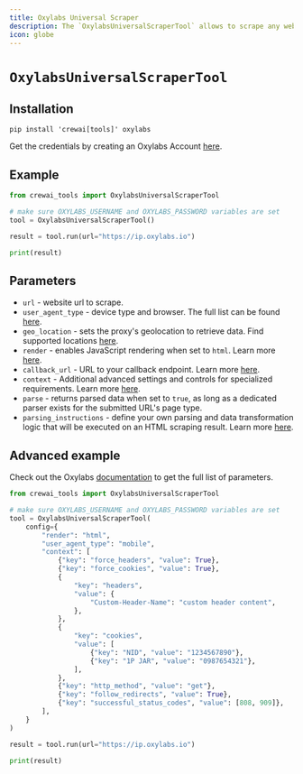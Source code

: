 ```yaml
---
title: Oxylabs Universal Scraper
description: The `OxylabsUniversalScraperTool` allows to scrape any website. It supports output parsing, rendered scraping, callback urls as well as different geolocation, domains, user agent types and custom parsing instructions.
icon: globe
---
```


# `OxylabsUniversalScraperTool`


## Installation

```shell
pip install 'crewai[tools]' oxylabs
```

Get the credentials by creating an Oxylabs Account [here](https://oxylabs.io).

## Example

```python
from crewai_tools import OxylabsUniversalScraperTool

# make sure OXYLABS_USERNAME and OXYLABS_PASSWORD variables are set
tool = OxylabsUniversalScraperTool()

result = tool.run(url="https://ip.oxylabs.io")

print(result)
```

## Parameters

- `url` - website url to scrape.
- `user_agent_type` - device type and browser. The full list can be found [here](https://developers.oxylabs.io/scraper-apis/web-scraper-api/features/http-context-and-job-management/user-agent-type).
- `geo_location` - sets the proxy's geolocation to retrieve data. Find supported locations [here](https://files.gitbook.com/v0/b/gitbook-x-prod.appspot.com/o/spaces%2FiwDdoZGfMbUe5cRL2417%2Fuploads%2FxoQb19qSyodB2D4no0DZ%2FList%20of%20supported%20geo_location%20values_sapi.json?alt=media&token=d2e2df7b-10ba-4399-a547-0c4a99e62293).
- `render` - enables JavaScript rendering when set to `html`. Learn more [here](https://developers.oxylabs.io/scraper-apis/web-scraper-api/features/js-rendering-and-browser-control/javascript-rendering).
- `callback_url` - URL to your callback endpoint. Learn more [here](https://developers.oxylabs.io/scraper-apis/web-scraper-api/integration-methods/push-pull#callback).
- `context` - Additional advanced settings and controls for specialized requirements. Learn more [here](https://developers.oxylabs.io/scraping-solutions/web-scraper-api/targets/generic-target#additional).
- `parse` - returns parsed data when set to `true`, as long as a dedicated parser exists for the submitted URL's page type.
- `parsing_instructions` - define your own parsing and data transformation logic that will be executed on an HTML scraping result. Learn more [here](https://developers.oxylabs.io/scraper-apis/web-scraper-api/features/result-processing-and-storage/custom-parser/parsing-instruction-examples).


## Advanced example

Check out the Oxylabs [documentation](https://developers.oxylabs.io/scraper-apis/web-scraper-api/other-websites) to get the full list of parameters.

```python
from crewai_tools import OxylabsUniversalScraperTool

# make sure OXYLABS_USERNAME and OXYLABS_PASSWORD variables are set
tool = OxylabsUniversalScraperTool(
    config={
        "render": "html",
        "user_agent_type": "mobile",
        "context": [
            {"key": "force_headers", "value": True},
            {"key": "force_cookies", "value": True},
            {
                "key": "headers",
                "value": {
                    "Custom-Header-Name": "custom header content",
                },
            },
            {
                "key": "cookies",
                "value": [
                    {"key": "NID", "value": "1234567890"},
                    {"key": "1P JAR", "value": "0987654321"},
                ],
            },
            {"key": "http_method", "value": "get"},
            {"key": "follow_redirects", "value": True},
            {"key": "successful_status_codes", "value": [808, 909]},
        ],
    }
)

result = tool.run(url="https://ip.oxylabs.io")

print(result)
```
